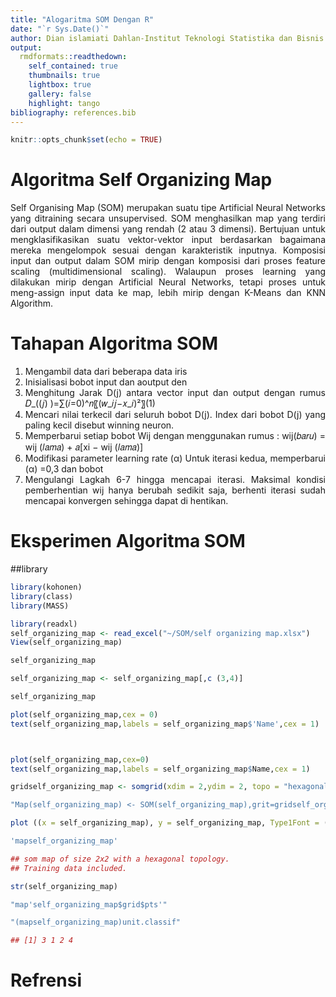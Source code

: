 ```yaml
---
title: "Alogaritma SOM Dengan R"
date: "`r Sys.Date()`"
author: Dian islamiati Dahlan-Institut Teknologi Statistika dan Bisnis Muhammadiyah
output:
  rmdformats::readthedown:
    self_contained: true
    thumbnails: true
    lightbox: true
    gallery: false
    highlight: tango
bibliography: references.bib
---
```


```{=html}
<style>
body{
text-align: justify}
</style>
```
```r
knitr::opts_chunk$set(echo = TRUE)
```

# Algoritma Self Organizing Map


Self Organising Map (SOM) merupakan suatu tipe Artificial Neural Networks yang ditraining secara unsupervised. SOM menghasilkan map yang terdiri dari output dalam dimensi yang rendah (2 atau 3 dimensi). Bertujuan untuk mengklasifikasikan suatu vektor-vektor input berdasarkan bagaimana mereka mengelompok sesuai dengan karakteristik inputnya. Komposisi input dan output dalam SOM mirip dengan komposisi dari proses feature scaling (multidimensional scaling). Walaupun proses learning yang dilakukan mirip dengan Artificial Neural Networks, tetapi proses untuk meng-assign input data ke map, lebih mirip dengan K-Means dan KNN Algorithm.



# Tahapan Algoritma SOM
 1. Mengambil data dari beberapa data iris
 2. Inisialisasi	bobot	input	dan	aoutput	den
 3. Menghitung	Jarak	D(j)	antara	vector	input	dan  output dengan rumus              𝐷_((𝑗) )=∑(𝑖=0)^𝑛〖(𝑤_𝑖𝑗−𝑥_𝑖)²〗(1)
 4. Mencari nilai terkecil dari seluruh bobot D(j). Index  dari bobot D(j) yang paling   kecil disebut winning  neuron.
 5. Memperbarui setiap bobot Wij dengan  menggunakan rumus :
wij(𝑏𝑎𝑟𝑢) = wij (𝑙𝑎𝑚𝑎) + 𝑎[xi − wij (𝑙𝑎𝑚𝑎)]  
 6. Modifikasi parameter learning rate (α) Untuk  iterasi kedua, memperbarui (α) =0,3 dan bobot  
  7. Mengulangi Lagkah 6-7 hingga mencapai iterasi.  Maksimal kondisi pemberhentian	wij	hanya  berubah sedikit saja, berhenti iterasi sudah  mencapai konvergen sehingga dapat di hentikan.


 
# Eksperimen Algoritma SOM
##library
```r
library(kohonen)
library(class)
library(MASS)

library(readxl)
self_organizing_map <- read_excel("~/SOM/self organizing map.xlsx")
View(self_organizing_map)

self_organizing_map

self_organizing_map <- self_organizing_map[,c (3,4)]

self_organizing_map

plot(self_organizing_map,cex = 0)
text(self_organizing_map,labels = self_organizing_map$'Name',cex = 1)



plot(self_organizing_map,cex=0)
text(self_organizing_map,labels = self_organizing_map$Name,cex = 1)

gridself_organizing_map <- somgrid(xdim = 2,ydim = 2, topo = "hexagonal")

"Map(self_organizing_map) <- SOM(self_organizing_map),grit=gridself_organizing_map"

plot ((x = self_organizing_map), y = self_organizing_map, Type1Font = ("mapping"))

'mapself_organizing_map'

```
```r
## som map of size 2x2 with a hexagonal topology.
## Training data included.
```


```r
str(self_organizing_map)

"map'self_organizing_map$grid$pts'"
```


```r
"(mapself_organizing_map)unit.classif"
```
```r
## [1] 3 1 2 4
```





# Refrensi



